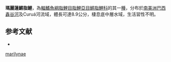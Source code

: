 {{Speciesbox
| status = NE
| status_system = IUCN3.1
| genus = Lebiasina
| species = marilynae
| authority = [[Netto-Ferreira|Netto-Ferreira]], 2012
| synonyms = 
}}
'''瑪麗蓮鱂脂鯉'''，為[[輻鰭魚綱|輻鰭魚綱]][[脂鯉目|脂鯉目]][[脂鯉亞目|脂鯉亞目]][[鱂脂鯉科|鱂脂鯉科]]的其一[[種|種]]，分布於[[南美洲|南美洲]][[巴西|巴西]][[鑫谷河|鑫谷河]]及Curuá河流域，體長可達8.9公分，棲息底中層水域，生活習性不明。

==参考文献==
{{refbegin}}
*{{FishBase_species|genus=Lebiasina|species=marilynae|year=2013|month=10}}
{{refend}}
{{Taxonbar|from=Q13387529}}

[[Category:鱂脂鯉屬|marilynae]]